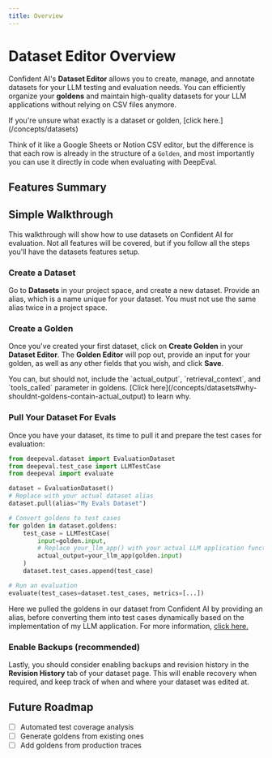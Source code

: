 ```yaml
---
title: Overview
---
```



# Dataset Editor Overview

Confident AI's **Dataset Editor** allows you to create, manage, and annotate datasets for your LLM testing and evaluation needs. You can efficiently organize your **goldens** and maintain high-quality datasets for your LLM applications without relying on CSV files anymore.

<Callout>
  If you're unsure what exactly is a dataset or golden, [click
  here.](/concepts/datasets)
</Callout>

Think of it like a Google Sheets or Notion CSV editor, but the difference is that each row is already in the structure of a `Golden`, and most importantly you can use it directly in code when evaluating with DeepEval.

## Features Summary

<Cards>
  <Cards.Card
    arrow
    title="Annotate Datasets"
    href="/dataset-editor/annotate-datasets#create-goldens"
  />
  <Cards.Card
    arrow
    title="Import from CSV"
    href="/dataset-editor/import-datasets#import-goldens-from-csv"
  />
  <Cards.Card
    arrow
    title="Upload via DeepEval"
    href="/dataset-editor/import-datasets#upload-goldens-via-deepeval"
  />
  <Cards.Card
    arrow
    title="Custom Columns"
    href="/dataset-editor/annotate-datasets#adding-custom-columns"
  />
  <Cards.Card
    arrow
    title="Dataset Backups"
    href="/dataset-editor/annotate-datasets#enable-backups--revision-history-recommended"
  />
  <Cards.Card
    arrow
    title="Analyze Test Coverage"
    href="/dataset-editor/analyze-test-coverage"
  />
</Cards>

## Simple Walkthrough

This walkthrough will show how to use datasets on Confident AI for evaluation. Not all features will be covered, but if you follow all the steps you'll have the datasets features setup.

### Create a Dataset

Go to **Datasets** in your project space, and create a new dataset. Provide an alias, which is a name unique for your dataset. You must not use the same alias twice in a project space.

### Create a Golden

Once you've created your first dataset, click on **Create Golden** in your **Dataset Editor**. The **Golden Editor** will pop out, provide an input for your golden, as well as any other fields that you wish, and click **Save**.

<Callout>
  You can, but should not, include the `actual_output`, `retrieval_context`, and
  `tools_called` parameter in goldens. [Click
  here](/concepts/datasets#why-shouldnt-goldens-contain-actual_output) to learn
  why.
</Callout>

### Pull Your Dataset For Evals

Once you have your dataset, its time to pull it and prepare the test cases for evaluation:

```python showLineNumbers copy {7, 14, 16}
from deepeval.dataset import EvaluationDataset
from deepeval.test_case import LLMTestCase
from deepeval import evaluate

dataset = EvaluationDataset()
# Replace with your actual dataset alias
dataset.pull(alias="My Evals Dataset")

# Convert goldens to test cases
for golden in dataset.goldens:
    test_case = LLMTestCase(
        input=golden.input,
        # Replace your_llm_app() with your actual LLM application function
        actual_output=your_llm_app(golden.input)
    )
    dataset.test_cases.append(test_case)

# Run an evaluation
evaluate(test_cases=dataset.test_cases, metrics=[...])
```

Here we pulled the goldens in our dataset from Confident AI by providing an alias, before converting them into test cases dynamically based on the implementation of my LLM application. For more information, [click here.](/dataset-editor/using-datasets)

### Enable Backups (recommended)

Lastly, you should consider enabling backups and revision history in the **Revision History** tab of your dataset page. This will enable recovery when required, and keep track of when and where your dataset was edited at.

## Future Roadmap

- [ ] Automated test coverage analysis
- [ ] Generate goldens from existing ones
- [ ] Add goldens from production traces
